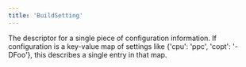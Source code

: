 ```yaml
---
title: 'BuildSetting'
---
```




The descriptor for a single piece of configuration information. If configuration is a key-value map of settings like {'cpu': 'ppc', 'copt': '-DFoo'}, this describes a single entry in that map.
